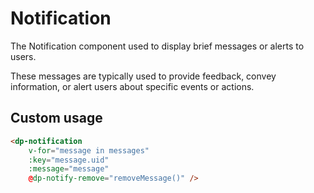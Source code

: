 
<Meta
    title="Components/Notification"
    component={DpNotification}
/>

# Notification

The Notification component used to display brief messages or alerts to users.

These messages are typically used to provide feedback, convey information, or alert users about specific events or actions.

## Custom usage

```html
<dp-notification
    v-for="message in messages"
    :key="message.uid"
    :message="message"
    @dp-notify-remove="removeMessage()" />
```
